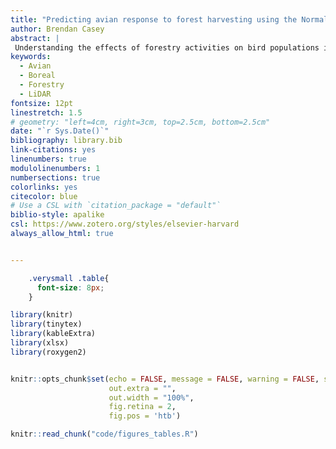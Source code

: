```yaml
---
title: "Predicting avian response to forest harvesting using the Normalized Burn Ratio"
author: Brendan Casey
abstract: |
 Understanding the effects of forestry activities on bird populations is essential for the conservation of boreal forest birds. Forest change detection algorithms can help by deriving continuous measures of harvest intensity and recovery from publicly available satellite imagery. We used remote sensing, point count data, acoustic monitoring tools, and mixed-effects regression models to evaluate the impact of variable retention forestry on the taxonomic and functional diversity of birds. Our findings suggest that spectral measures of harvest intensity, post-harvest recovery time, and fractional land cover variables related to low-lying vegetation and water are key drivers of post-harvest bird communities, and harvest residuals can alleviate the effects of forest harvesting on bird communities over time. Across harvest intensities, taxonomic richness, functional richness, functional dispersion, and functional evenness recovered to unharvested levels in less than 25 years post-harvest. Furthermore, we demonstrate that metrics derived from a time-series of Normalized Burn Ratio (NBR) are a promising alternative to conventional categorical harvest intensity metrics from classified land cover maps. Our study highlights the potential of remote sensing algorithms and community functional indices to uncover subtle relationships between forestry practices and bird communities.
keywords: 
  - Avian
  - Boreal
  - Forestry
  - LiDAR
fontsize: 12pt
linestretch: 1.5
# geometry: "left=4cm, right=3cm, top=2.5cm, bottom=2.5cm"
date: "`r Sys.Date()`"
bibliography: library.bib
link-citations: yes
linenumbers: true
modulolinenumbers: 1
numbersections: true
colorlinks: yes
citecolor: blue
# Use a CSL with `citation_package = "default"`
biblio-style: apalike
csl: https://www.zotero.org/styles/elsevier-harvard
always_allow_html: true


---
```


```css
    .verysmall .table{
      font-size: 8px;
    }
```


```r

library(knitr)
library(tinytex)
library(kableExtra)
library(xlsx)
library(roxygen2)


knitr::opts_chunk$set(echo = FALSE, message = FALSE, warning = FALSE, signif = 3,
                      out.extra = "",
                      out.width = "100%",
                      fig.retina = 2,
                      fig.pos = 'htb')

knitr::read_chunk("code/figures_tables.R")
```





